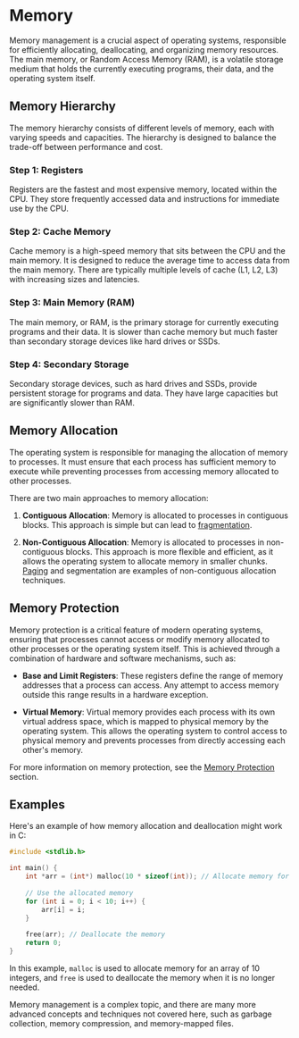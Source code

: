 
# Memory

Memory management is a crucial aspect of operating systems, responsible for efficiently allocating, deallocating, and organizing memory resources. The main memory, or Random Access Memory (RAM), is a volatile storage medium that holds the currently executing programs, their data, and the operating system itself.

## Memory Hierarchy

The memory hierarchy consists of different levels of memory, each with varying speeds and capacities. The hierarchy is designed to balance the trade-off between performance and cost.

<Steps>

### Step 1: Registers
Registers are the fastest and most expensive memory, located within the CPU. They store frequently accessed data and instructions for immediate use by the CPU.

### Step 2: Cache Memory
Cache memory is a high-speed memory that sits between the CPU and the main memory. It is designed to reduce the average time to access data from the main memory. There are typically multiple levels of cache (L1, L2, L3) with increasing sizes and latencies.

### Step 3: Main Memory (RAM)
The main memory, or RAM, is the primary storage for currently executing programs and their data. It is slower than cache memory but much faster than secondary storage devices like hard drives or SSDs.

### Step 4: Secondary Storage
Secondary storage devices, such as hard drives and SSDs, provide persistent storage for programs and data. They have large capacities but are significantly slower than RAM.

</Steps>

## Memory Allocation

The operating system is responsible for managing the allocation of memory to processes. It must ensure that each process has sufficient memory to execute while preventing processes from accessing memory allocated to other processes.

There are two main approaches to memory allocation:

1. **Contiguous Allocation**: Memory is allocated to processes in contiguous blocks. This approach is simple but can lead to [fragmentation](/memory-resources-and-paging/memory-resources).

2. **Non-Contiguous Allocation**: Memory is allocated to processes in non-contiguous blocks. This approach is more flexible and efficient, as it allows the operating system to allocate memory in smaller chunks. [Paging](/memory-resources-and-paging/paging) and segmentation are examples of non-contiguous allocation techniques.

## Memory Protection

Memory protection is a critical feature of modern operating systems, ensuring that processes cannot access or modify memory allocated to other processes or the operating system itself. This is achieved through a combination of hardware and software mechanisms, such as:

- **Base and Limit Registers**: These registers define the range of memory addresses that a process can access. Any attempt to access memory outside this range results in a hardware exception.

- **Virtual Memory**: Virtual memory provides each process with its own virtual address space, which is mapped to physical memory by the operating system. This allows the operating system to control access to physical memory and prevents processes from directly accessing each other's memory.

For more information on memory protection, see the [Memory Protection](/memory-protection-and-page-tables/memory-protection) section.

## Examples

Here's an example of how memory allocation and deallocation might work in C:

```c
#include <stdlib.h>

int main() {
    int *arr = (int*) malloc(10 * sizeof(int)); // Allocate memory for an array of 10 integers
    
    // Use the allocated memory
    for (int i = 0; i < 10; i++) {
        arr[i] = i;
    }
    
    free(arr); // Deallocate the memory
    return 0;
}
```

In this example, `malloc` is used to allocate memory for an array of 10 integers, and `free` is used to deallocate the memory when it is no longer needed.

<Callout type="info">
Memory management is a complex topic, and there are many more advanced concepts and techniques not covered here, such as garbage collection, memory compression, and memory-mapped files.
</Callout>